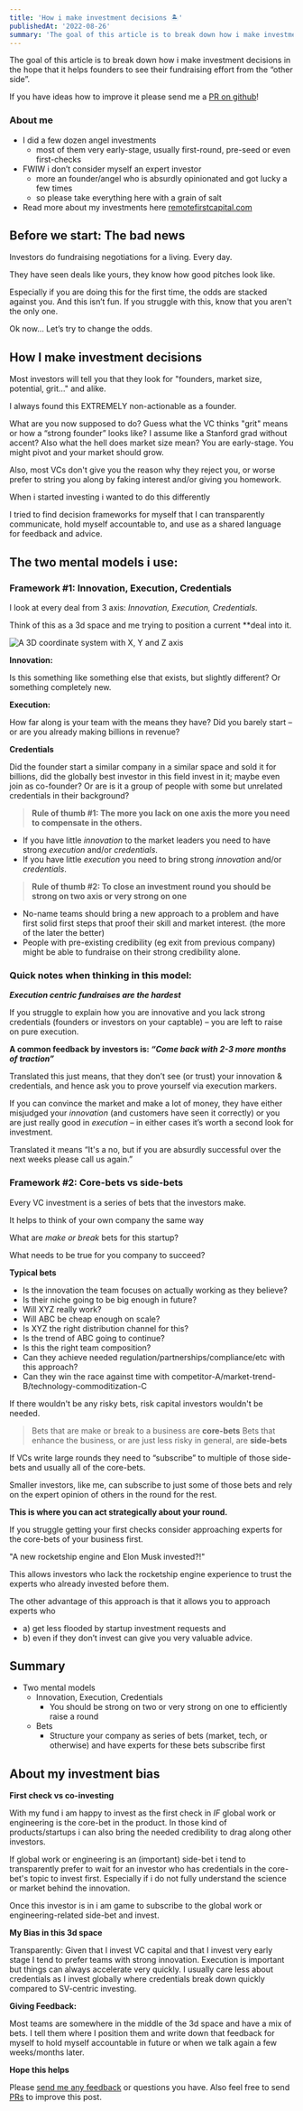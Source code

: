 ```yaml
---
title: 'How i make investment decisions 🏝'
publishedAt: '2022-08-26'
summary: 'The goal of this article is to break down how i make investment decisions in the hope that it helps founders to see their fundraising effort from the “other side”.'
---
```


The goal of this article is to break down how i make investment decisions in the hope that it helps founders to see their fundraising effort from the “other side”.

If you have ideas how to improve it please send me a [PR on github](https://github.com/andreasklinger/klinger-io/pulls)!

### About me

- I did a few dozen angel investments
  - most of them very early-stage, usually first-round, pre-seed or even first-checks
- FWIW i don’t consider myself an expert investor
  - more an founder/angel who is absurdly opinionated and got lucky a few times
  - so please take everything here with a grain of salt
- Read more about my investments here [remotefirstcapital.com](http://remotefirstcapital.com/)

## Before we start: The bad news

Investors do fundraising negotiations for a living. Every day. 

They have seen deals like yours, they know how good pitches look like. 

Especially if you are doing this for the first time, the odds are stacked against you. And this isn’t fun. If you struggle with this, know that you aren't the only one.

Ok now… Let’s try to change the odds.

## How I make investment decisions

Most investors will tell you that they look for "founders, market size, potential, grit…" and alike.

I always found this EXTREMELY non-actionable as a founder.

What are you now supposed to do? Guess what the VC thinks "grit" means or how a “strong founder” looks like? I assume like a Stanford grad without accent? Also what the hell does market size mean? You are early-stage. You might pivot and your market should grow.

Also, most VCs don't give you the reason why they reject you, or worse prefer to string you along by faking interest and/or giving you homework.

When i started investing i wanted to do this differently

I tried to find decision frameworks for myself that I can transparently communicate, hold myself accountable to, and use as a shared language for feedback and advice.

## The two mental models i use:

### Framework #1: Innovation, Execution, Credentials

I look at every deal from 3 axis: _Innovation, Execution, Credentials._

Think of this as a 3d space and me trying to position a current \*\*deal into it.

<Image
  src="investment-decisions-3d.webp"
  alt="A 3D coordinate system with X, Y and Z axis"
/>

**Innovation:**

Is this something like something else that exists, but slightly different? Or something completely new.

**Execution:**

How far along is your team with the means they have? Did you barely start – or are you already making billions in revenue?

**Credentials**

Did the founder start a similar company in a similar space and sold it for billions, did the globally best investor in this field invest in it; maybe even join as co-founder? Or are is it a group of people with some but unrelated credentials in their background?

> **Rule of thumb #1: The more you lack on one axis the more you need to compensate in the others.**

- If you have little _innovation_ to the market leaders you need to have strong _execution_ and/or _credentials_.
- If you have little _execution_ you need to bring strong _innovation_ and/or _credentials_.

> **Rule of thumb #2: To close an investment round you should be strong on two axis or very strong on one**

- No-name teams should bring a new approach to a problem and have first solid first steps that proof their skill and market interest. (the more of the later the better)
- People with pre-existing credibility (eg exit from previous company) might be able to fundraise on their strong credibility alone. 


### Quick notes when thinking in this model:

**_Execution centric fundraises are the hardest_**

If you struggle to explain how you are innovative and you lack strong credentials (founders or investors on your captable) – you are left to raise on pure execution.

**A common feedback by investors is: _“Come back with 2-3 more months of traction”_**

Translated this just means, that they don’t see (or trust) your innovation & credentials, and hence ask you to prove yourself via execution markers.

If you can convince the market and make a lot of money, they have either misjudged your _innovation_ (and customers have seen it correctly) or you are just really good in _execution_ – in either cases it’s worth a second look for investment.

Translated it means “It's a no, but if you are absurdly successful over the next weeks please call us again.”

### Framework #2: Core-bets vs side-bets

Every VC investment is a series of bets that the investors make.

It helps to think of your own company the same way

What are _make or break_ bets for this startup?

What needs to be true for you company to succeed?

**Typical bets**

- Is the innovation the team focuses on actually working as they believe?
- Is their niche going to be big enough in future?
- Will XYZ really work?
- Will ABC be cheap enough on scale?
- Is XYZ the right distribution channel for this?
- Is the trend of ABC going to continue?
- Is this the right team composition?
- Can they achieve needed regulation/partnerships/compliance/etc with this approach?
- Can they win the race against time with competitor-A/market-trend-B/technology-commoditization-C

If there wouldn't be any risky bets, risk capital investors wouldn't be needed.

> Bets that are make or break to a business are **core-bets**
> Bets that enhance the business, or are just less risky in general, are **side-bets**

If VCs write large rounds they need to “subscribe” to multiple of those side-bets and usually all of the core-bets.

Smaller investors, like me, can subscribe to just some of those bets and rely on the expert opinion of others in the round for the rest.

**This is where you can act strategically about your round.**

If you struggle getting your first checks consider approaching experts for the core-bets of your business first.

"A new rocketship engine and Elon Musk invested?!"

This allows investors who lack the rocketship engine experience to trust the experts who already invested before them.

The other advantage of this approach is that it allows you to approach experts who

- a) get less flooded by startup investment requests and
- b) even if they don’t invest can give you very valuable advice.


## Summary

- Two mental models
  - Innovation, Execution, Credentials
    - You should be strong on two or very strong on one to efficiently raise a round
  - Bets
    - Structure your company as series of bets (market, tech, or otherwise) and have experts for these bets subscribe first


## About my investment bias

**First check vs co-investing**

With my fund i am happy to invest as the first check in _IF_ global work or engineering is the core-bet in the product. In those kind of products/startups i can also bring the needed credibility to drag along other investors.

If global work or engineering is an (important) side-bet i tend to transparently prefer to wait for an investor who has credentials in the core-bet's topic to invest first. Especially if i do not fully understand the science or market behind the innovation.

Once this investor is in i am game to subscribe to the global work or engineering-related side-bet and invest.

**My Bias in this 3d space**

Transparently: Given that I invest VC capital and that I invest very early stage I tend to prefer teams with strong innovation. Execution is important but things can always accelerate very quickly. I usually care less about credentials as I invest globally where credentials break down quickly compared to SV-centric investing.

**Giving Feedback:**

Most teams are somewhere in the middle of the 3d space and have a mix of bets. I tell them where I position them and write down that feedback for myself to hold myself accountable in future or when we talk again a few weeks/months later.

**Hope this helps**

Please [send me any feedback](https://twitter.com/andreasklinger) or questions you have. Also feel free to send [PRs](https://www.notion.so/How-i-make-investment-decisions-6bcacb2e175f461b9704093a074bf1cd) to improve this post.
